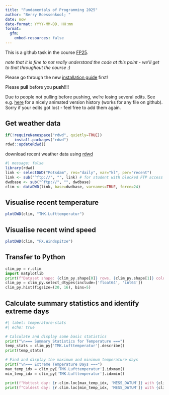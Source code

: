 ```yaml
---
title: "Fundamentals of Programming 2025"
author: "Berry Boessenkool; "
date: now
date-format: YYYY-MM-DD, HH:mm
format:
  gfm:
    embed-resources: false
---
```


This is a github task in the course [FP25](https://open.hpi.de/courses/hpi-dh-fprog2025).

*note that it is fine to not really understand the code at this point - we'll get to that throughout the course :)*

Please go through the new [installation guide](https://github.com/brry/fpsetup#software-installation-guide) first!

Please **pull** before you **push**!!!!

Due to people not pulling before pushing, we're losing several edits. See e.g. [here](https://github.githistory.xyz/brry/FP25/blob/main/README.qmd) for a nicely animated version history (works for any file on github). Sorry if your edits got lost - feel free to add them again.


## Get weather data

```r
if(!requireNamespace("rdwd", quietly=TRUE))
	install.packages("rdwd")
rdwd::updateRdwd()
```

download recent weather data using [rdwd](https://bookdown.org/brry/rdwd/)

```r
#| message: false
library(rdwd)
link <- selectDWD("Potsdam", res="daily", var="kl", per="recent")
link <- sub("^ftp://", "", link) # for student with blocked FTP access
dwdbase <- sub("^ftp://", "", dwdbase)
clim <- dataDWD(link, base=dwdbase, varnames=TRUE, force=24)
```

## Visualise recent temperature

```r
plotDWD(clim, "TMK.Lufttemperatur")
```


## Visualise recent wind speed

```r
plotDWD(clim, "FX.Windspitze")
```

## Transfer to Python

```python
clim_py = r.clim
import matplotlib
print(f"Dataset shape: {clim_py.shape[0]} rows, {clim_py.shape[1]} columns")
clim_py = clim_py.select_dtypes(include=['float64', 'int64'])
clim_py.hist(figsize=(20, 16), bins=5)
```

## Calculate summary statistics and identify extreme days

```python
#| label: temperature-stats
#| echo: true

# Calculate and display some basic statistics
print("\n=== Summary Statistics for Temperature ===")
temp_stats = clim_py['TMK.Lufttemperatur'].describe()
print(temp_stats)

# Find and display the maximum and minimum temperature days
print("\n=== Extreme Temperature Days ===")
max_temp_idx = clim_py['TMK.Lufttemperatur'].idxmax()
min_temp_idx = clim_py['TMK.Lufttemperatur'].idxmin()

print(f"Hottest day: {r.clim.loc[max_temp_idx, 'MESS_DATUM']} with {clim_py.loc[max_temp_idx, 'TMK.Lufttemperatur']:.1f}°C")
print(f"Coldest day: {r.clim.loc[min_temp_idx, 'MESS_DATUM']} with {clim_py.loc[min_temp_idx, 'TMK.Lufttemperatur']:.1f}°C")
```

